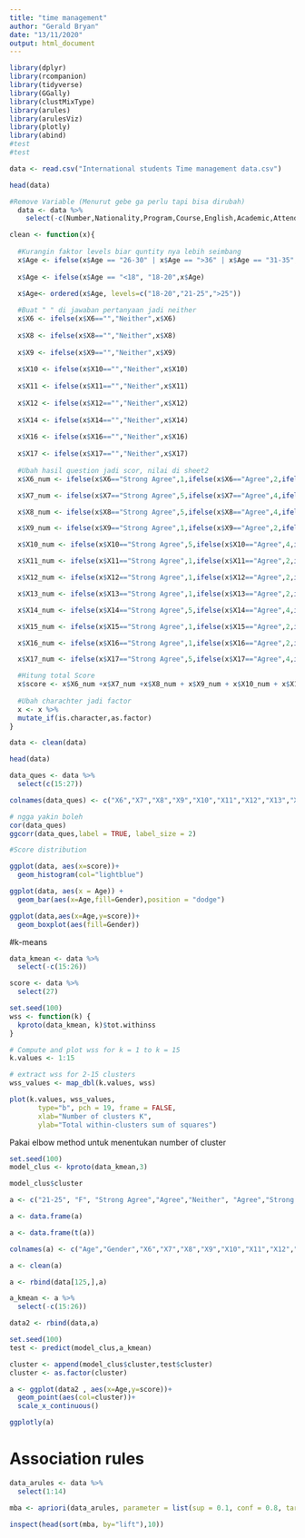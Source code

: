 ```yaml
---
title: "time management"
author: "Gerald Bryan"
date: "13/11/2020"
output: html_document
---
```


```r
library(dplyr)
library(rcompanion)
library(tidyverse)
library(GGally)
library(clustMixType)
library(arules)
library(arulesViz)
library(plotly)
library(abind)
#test
#test
```

```r
data <- read.csv("International students Time management data.csv")
```

```r
head(data)
```

```r
#Remove Variable (Menurut gebe ga perlu tapi bisa dirubah)
  data <- data %>%
    select(-c(Number,Nationality,Program,Course,English,Academic,Attendance))
```

```r
clean <- function(x){
  
  #Kurangin faktor levels biar quntity nya lebih seimbang
  x$Age <- ifelse(x$Age == "26-30" | x$Age == ">36" | x$Age == "31-35", ">25",x$Age)
  
  x$Age <- ifelse(x$Age == "<18", "18-20",x$Age)

  x$Age<- ordered(x$Age, levels=c("18-20","21-25",">25"))
  
  #Buat " " di jawaban pertanyaan jadi neither
  x$X6 <- ifelse(x$X6=="","Neither",x$X6)
  
  x$X8 <- ifelse(x$X8=="","Neither",x$X8)
  
  x$X9 <- ifelse(x$X9=="","Neither",x$X9)
  
  x$X10 <- ifelse(x$X10=="","Neither",x$X10)
  
  x$X11 <- ifelse(x$X11=="","Neither",x$X11)
  
  x$X12 <- ifelse(x$X12=="","Neither",x$X12)
  
  x$X14 <- ifelse(x$X14=="","Neither",x$X14)
  
  x$X16 <- ifelse(x$X16=="","Neither",x$X16)
  
  x$X17 <- ifelse(x$X17=="","Neither",x$X17)
  
  #Ubah hasil question jadi scor, nilai di sheet2
  x$X6_num <- ifelse(x$X6=="Strong Agree",1,ifelse(x$X6=="Agree",2,ifelse(x$X6=="Neither",3,ifelse(x$X6=="Disagree",4,5))))

  x$X7_num <- ifelse(x$X7=="Strong Agree",5,ifelse(x$X7=="Agree",4,ifelse(x$X7=="Neither",3,ifelse(x$X7=="Disagree",2,1))))

  x$X8_num <- ifelse(x$X8=="Strong Agree",5,ifelse(x$X8=="Agree",4,ifelse(x$X8=="Neither",3,ifelse(x$X8=="Disagree",2,1))))

  x$X9_num <- ifelse(x$X9=="Strong Agree",1,ifelse(x$X9=="Agree",2,ifelse(x$X9=="Neither",3,ifelse(x$X9=="Disagree",4,5))))

  x$X10_num <- ifelse(x$X10=="Strong Agree",5,ifelse(x$X10=="Agree",4,ifelse(x$X10=="Neither",3,ifelse(x$X10=="Disagree",2,1))))

  x$X11_num <- ifelse(x$X11=="Strong Agree",1,ifelse(x$X11=="Agree",2,ifelse(x$X11=="Neither",3,ifelse(x$X11=="Disagree",4,5))))

  x$X12_num <- ifelse(x$X12=="Strong Agree",1,ifelse(x$X12=="Agree",2,ifelse(x$X12=="Neither",3,ifelse(x$X12=="Disagree",4,5))))

  x$X13_num <- ifelse(x$X13=="Strong Agree",1,ifelse(x$X13=="Agree",2,ifelse(x$X13=="Neither",3,ifelse(x$X13=="Disagree",4,5))))

  x$X14_num <- ifelse(x$X14=="Strong Agree",5,ifelse(x$X14=="Agree",4,ifelse(x$X14=="Neither",3,ifelse(x$X14=="Disagree",2,1))))

  x$X15_num <- ifelse(x$X15=="Strong Agree",1,ifelse(x$X15=="Agree",2,ifelse(x$X15=="Neither",3,ifelse(x$X15=="Disagree",4,5))))

  x$X16_num <- ifelse(x$X16=="Strong Agree",1,ifelse(x$X16=="Agree",2,ifelse(x$X16=="Neither",3,ifelse(x$X16=="Disagree",4,5))))

  x$X17_num <- ifelse(x$X17=="Strong Agree",5,ifelse(x$X17=="Agree",4,ifelse(x$X17=="Neither",3,ifelse(x$X17=="Disagree",2,1))))

  #Hitung total Score
  x$score <- x$X6_num +x$X7_num +x$X8_num + x$X9_num + x$X10_num + x$X11_num +x$X12_num + x$X13_num +x$X14_num +x$X15_num + x$X16_num +x$X17_num
  
  #Ubah charachter jadi factor
  x <- x %>%
  mutate_if(is.character,as.factor)
}
```

```r
data <- clean(data)
```

```r
head(data)
```

```r
data_ques <- data %>%
  select(c(15:27))

colnames(data_ques) <- c("X6","X7","X8","X9","X10","X11","X12","X13","X14","X15","X16","X17","Score")

# ngga yakin boleh
cor(data_ques)
ggcorr(data_ques,label = TRUE, label_size = 2)
```

```r
#Score distribution

ggplot(data, aes(x=score))+
  geom_histogram(col="lightblue")
```

```r
ggplot(data, aes(x = Age)) +
  geom_bar(aes(x=Age,fill=Gender),position = "dodge")
```

```r
ggplot(data,aes(x=Age,y=score))+
  geom_boxplot(aes(fill=Gender))
```

#k-means

```r
data_kmean <- data %>%
  select(-c(15:26))

score <- data %>%
  select(27)
```

```r
set.seed(100)
wss <- function(k) {
  kproto(data_kmean, k)$tot.withinss
}

# Compute and plot wss for k = 1 to k = 15
k.values <- 1:15

# extract wss for 2-15 clusters
wss_values <- map_dbl(k.values, wss)
```

```r
plot(k.values, wss_values,
       type="b", pch = 19, frame = FALSE, 
       xlab="Number of clusters K",
       ylab="Total within-clusters sum of squares")
```

Pakai elbow method untuk menentukan number of cluster

```r
set.seed(100)
model_clus <- kproto(data_kmean,3)

model_clus$cluster
```

```r
a <- c("21-25", "F", "Strong Agree","Agree","Neither", "Agree","Strong Disagree", "Disagree","Neither","Neither","Agree","Agree","Disagree","Disagree")

a <- data.frame(a)

a <- data.frame(t(a))

colnames(a) <- c("Age","Gender","X6","X7","X8","X9","X10","X11","X12","X13","X14","X15","X16","X17")

a <- clean(a)

a <- rbind(data[125,],a)

a_kmean <- a %>%
  select(-c(15:26))

data2 <- rbind(data,a)
```

```r
set.seed(100)
test <- predict(model_clus,a_kmean)
```

```r
cluster <- append(model_clus$cluster,test$cluster)
cluster <- as.factor(cluster)
```

```r
a <- ggplot(data2 , aes(x=Age,y=score))+
  geom_point(aes(col=cluster))+ 
  scale_x_continuous()

ggplotly(a)
```

# Association rules

```r
data_arules <- data %>% 
  select(1:14)
```

```r
mba <- apriori(data_arules, parameter = list(sup = 0.1, conf = 0.8, target="rules",minlen=3,maxlen=4))
```

```r
inspect(head(sort(mba, by="lift"),10))
```


